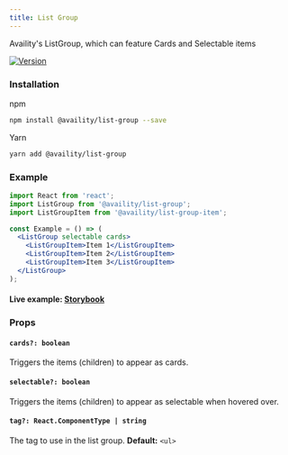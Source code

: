 ```yaml
---
title: List Group
---
```


Availity's ListGroup, which can feature Cards and Selectable items

[![Version](https://img.shields.io/npm/v/@availity/list-group.svg?style=for-the-badge)](https://www.npmjs.com/package/@availity/list-group)

### Installation

npm

```bash
npm install @availity/list-group --save
```

Yarn

```bash
yarn add @availity/list-group
```

### Example

```jsx
import React from 'react';
import ListGroup from '@availity/list-group';
import ListGroupItem from '@availity/list-group-item';

const Example = () => (
  <ListGroup selectable cards>
    <ListGroupItem>Item 1</ListGroupItem>
    <ListGroupItem>Item 2</ListGroupItem>
    <ListGroupItem>Item 3</ListGroupItem>
  </ListGroup>
);
```

#### Live example: <a href="https://availity.github.io/availity-react/storybook/?path=/story/components-list-group--default"> Storybook</a>

### Props

#### `cards?: boolean`

Triggers the items (children) to appear as cards.

#### `selectable?: boolean`

Triggers the items (children) to appear as selectable when hovered over.

#### `tag?: React.ComponentType | string`

The tag to use in the list group. **Default:** `<ul>`
